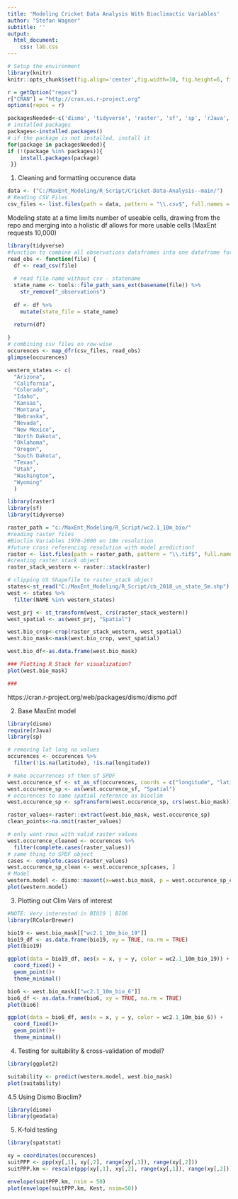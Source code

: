 ---
title: 'Modeling Cricket Data Analysis With Bioclimactic Variables'
author: "Stefan Wagner"
subtitle: ''
output:
  html_document:
    css: lab.css
---

```{r setup, include=FALSE}
# Setup the environment
library(knitr)
knitr::opts_chunk$set(fig.align='center',fig.width=10, fig.height=6, fig.path='Figs/',  warning=FALSE, echo=TRUE, eval=TRUE, message=FALSE)

r = getOption("repos")
r["CRAN"] = "http://cran.us.r-project.org"
options(repos = r)
```

```{r, echo=F, eval=T}
packagesNeeded<-c('dismo', 'tidyverse', 'raster', 'sf', 'sp', 'rJava', 'ggplot2')
# installed packages
packages<-installed.packages()
# if the package is not installed, install it
for(package in packagesNeeded){
if (!(package %in% packages)){
    install.packages(package)
 }}
```

1. Cleaning and formatting occurence data

```{r}
data <- ("C:/MaxEnt_Modeling/R_Script/Cricket-Data-Analysis--main/")
# Reading CSV Files 
csv_files <- list.files(path = data, pattern = "\\.csv$", full.names = T, recursive = T)
```

Modeling state at a time limits number of useable cells, drawing from the repo and merging into a holistic df allows for more usable cells (MaxEnt requests 10,000)


```{r}
library(tidyverse)
#function to combine all observations dataframes into one dataframe for analysis
read_obs <- function(file) {
  df <- read_csv(file)
  
  # read file name without csv - statename 
  state_name <- tools::file_path_sans_ext(basename(file)) %>%
    str_remove("_observations")
  
  df <- df %>%
    mutate(state_file = state_name)
  
  return(df)  

}
# combining csv files on row-wise
occurences <- map_dfr(csv_files, read_obs)
glimpse(occurences)
```

```{r}
western_states <- c(
  "Arizona", 
  "California", 
  "Colorado", 
  "Idaho", 
  "Kansas", 
  "Montana", 
  "Nebraska",
  "Nevada",
  "New Mexico",
  "North Dakota",
  "Oklahoma",
  "Oregon",
  "South Dakota",
  "Texas",
  "Utah",
  "Washington",
  "Wyoming"
  )
```

```{r}
library(raster)
library(sf)
library(tidyverse)

raster_path = "c:/MaxEnt_Modeling/R_Script/wc2.1_10m_bio/"
#reading raster files
#Bioclim Variables 1970-2000 on 10m resolution
#future cross referencing resolution with model prediction?
raster <- list.files(path = raster_path, pattern = "\\.tif$", full.names = T)
#creating raster stack object
raster_stack_western <- raster::stack(raster)

# clipping US Shapefile to raster_stack object
states<-st_read("C:/MaxEnt_Modeling/R_Script/cb_2018_us_state_5m.shp")
west <- states %>%
  filter(NAME %in% western_states)

west_prj <- st_transform(west, crs(raster_stack_western))
west_spatial <- as(west_prj, "Spatial")

west.bio_crop<-crop(raster_stack_western, west_spatial)
west.bio_mask<-mask(west.bio_crop, west_spatial)

west.bio_df<-as.data.frame(west.bio_mask)

### Plotting R Stack for visualization?
plot(west.bio_mask)

###
```

https://cran.r-project.org/web/packages/dismo/dismo.pdf

2. Base MaxEnt model

```{r}
library(dismo)
require(rJava)
library(sp)

# removing lat long na values
occurences <- occurences %>%
  filter(!is.na(latitude), !is.na(longitude))

# make occurrences sf then sf SPDF
west.occurence_sf <- st_as_sf(occurences, coords = c("longitude", "latitude"), crs = 4326)
west.occurence_sp <- as(west.occurence_sf, "Spatial")
# occurences to same spatial reference as bioclim 
west.occurence_sp <- spTransform(west.occurence_sp, crs(west.bio_mask))

raster_values<-raster::extract(west.bio_mask, west.occurence_sp)
clean_points<-na.omit(raster_values)

# only want rows with valid raster values
west.occurence_cleaned <- occurences %>%
  filter(complete.cases(raster_values))
# same thing to SPDF object
cases <- complete.cases(raster_values)
west.occurence_sp_clean <- west.occurence_sp[cases, ]
# Model
western.model <- dismo::maxent(x=west.bio_mask, p = west.occurence_sp_clean)
plot(western.model)
```

3. Plotting out Clim Vars of interest

```{r}
#NOTE: Very interested in BIO19 | BIO6
library(RColorBrewer)

bio19 <- west.bio_mask[["wc2.1_10m_bio_19"]]
bio19_df <- as.data.frame(bio19, xy = TRUE, na.rm = TRUE)
plot(bio19)

ggplot(data = bio19_df, aes(x = x, y = y, color = wc2.1_10m_bio_19)) +
  coord_fixed() +
  geom_point()+
  theme_minimal()

bio6 <- west.bio_mask[["wc2.1_10m_bio_6"]]
bio6_df <- as.data.frame(bio6, xy = TRUE, na.rm = TRUE)
plot(bio6)

ggplot(data = bio6_df, aes(x = x, y = y, color = wc2.1_10m_bio_6)) +
  coord_fixed()+
  geom_point()+
  theme_minimal()


```


4. Testing for suitability & cross-validation of model?

```{r}
library(ggplot2)

suitability <- predict(western.model, west.bio_mask)
plot(suitability)
```

4.5 Using Dismo Bioclim?

```{r}
library(dismo)
library(geodata)


```

5. K-fold testing

```{r}
library(spatstat)

xy = coordinates(occurences)
suitPPP <- ppp(xy[,1], xy[,2], range(xy[,1]), range(xy[,2]))
suitPPP.km <- rescale(ppp(xy[,1], xy[,2], range(xy[,1]), range(xy[,2])), 1000, "km")

envelope(suitPPP.km, nsim = 50)
plot(envelope(suitPPP.km, Kest, nsim=50))

```

